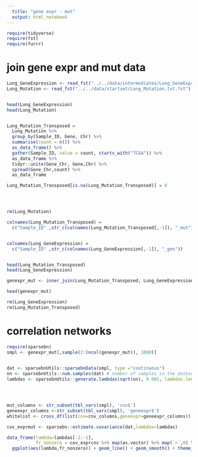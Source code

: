 ```yaml
---
  title: "gene expr - mut"
  output: html_notebook
---
```

  
```r
require(tidyverse)
require(fst)
require(furrr)
```

# join gene expr and mut data

```r

Lung_GeneExpression <- read_fst("../../data/intermediates/Lung_GeneExpression_normal.fst") %>% as_data_frame
Lung_Mutation <- read_fst("../../data/startset/Lung_Mutation.txt.fst") %>% as_data_frame


head(Lung_GeneExpression)
head(Lung_Mutation)


Lung_Mutation_Transposed = 
  Lung_Mutation %>%
  group_by(Sample_ID, Gene, Chr) %>% 
  summarise(count = n()) %>% 
  as_data_frame() %>% 
  gather(Sample_ID, value = count, starts_with("TCGA")) %>%
  as_data_frame %>% 
  tidyr::unite(Gene_Chr, Gene,Chr) %>%
  spread(Gene_Chr,count) %>% 
  as_data_frame

Lung_Mutation_Transposed[is.na(Lung_Mutation_Transposed)] = 0




rm(Lung_Mutation)
```



```r

colnames(Lung_Mutation_Transposed) = 
  c("Sample_ID" ,str_c(colnames(Lung_Mutation_Transposed[,-1]), "_mut"))


colnames(Lung_GeneExpression) = 
  c("Sample_ID" ,str_c(colnames(Lung_GeneExpression[,-1]), "_gen"))


head(Lung_Mutation_Transposed)
head(Lung_GeneExpression)

genexpr_mut <- inner_join(Lung_Mutation_Transposed, Lung_GeneExpression, by = "Sample_ID")

head(genexpr_mut)

rm(Lung_GeneExpression)
rm(Lung_Mutation_Transposed)
```

# correlation networks

```r
require(sparsebn)
smpl <- genexpr_mut[,sample(2:(ncol(genexpr_mut)), 1000)]

 
dat <- sparsebnUtils::sparsebnData(smpl, type ="continuous")
nn <- sparsebnUtils::num.samples(dat) # number of samples in the dataset / equivalent to nrow(dat$data)
lambdas <- sparsebnUtils::generate.lambdas(sqrt(nn), 0.001, lambdas.length = 100, scale = "linear")




mut_columns <- str_subset(tbl_vars(smpl), 'cnv$')
geneexpr_columns <-str_subset(tbl_vars(smpl), 'geneexpr$')
whitelist <- cross_df(list(cnv=cnv_columns,geneexpr=geneexpr_columns)) %>% as.matrix
```

```r
cov_exprmut <- sparsebn::estimate.covariance(dat,lambdas=lambdas)
```


```r
data_frame(lambda=lambdas[-2:-1], 
           fr_nonzero = cov_exprcnv %>% map(as.vector) %>% map(`>`,0) %>% map_dbl(mean)) %>% 
  ggplot(aes(lambda,fr_nonzero)) + geom_line() + geom_smooth() + theme_minimal()


```


